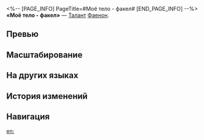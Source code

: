<%-- [PAGE_INFO]
PageTitle=#Моё тело - факел#
[END_PAGE_INFO] --%>
{{Навык Инфобокс
|Название         = Моё тело - факел
|Изображение      = Навык Моё тело - факел.png
|Персонаж         = Фаенон
|Тип              = Талант
|Тэг              = Усиление
|УронСтойк        = 
|ЭнергияГен       = 
|Энергия          = 
|Длительность     = 
|Описание         = Талант Фаенона. Когда заряд Ядро пламени достигает 12 ед., становится доступно использование сверхспособности. После достижения макс. значения заряда может быть получено до 3 доп. единиц. После завершения трансформации персонаж получает заряд Ядро пламени на основе излишних накопленных единиц заряда.<br />Когда Фаенон становится целью умения другого существа, он получает 1 ед. заряда Ядро пламени. Если это умение использует союзник Фаенона, то крит. урон Фаенона повышается на {{Цвет|Выделенный|15%—33%}} на 3 хода.
|Свойство1        = 
|Масштабирование1 = 
}}
'''«Моё тело - факел»''' — [[Талант]] [[Фаенон]].

==Превью==
{{Превью
|Файл = Моё тело - факел Превью
}}

==Масштабирование==
{{Масштабирование навыка
|15%;16.5%;18%;19.5%;21%;22.5%;24.38%;26.25%;28.13%;30%;31.5%;33%;34.5%;36%;37.5%
}}

==На других языках==
{{На других языках
|en   = Pyric Corpus
|zhs  = 此身为炬
|zht  = 此身為炬
|ja   = この{{Rubi|身|み}}を{{Rubi|炬火|きょか}}とす
|ko   = 이 몸을 횃불 삼아
|es   = Yo seré mi propia antorcha
|fr   = Corps ardent
|ru   = Моё тело - факел
|th   = Pyric Corpus
|vi   = Thân Này Là Đuốc
|de   = Körper aus Feuer
|id   = Pyric Corpus
|pt   = Corpo Ígneo
}}

==История изменений==
{{История изменений|3.5}}

==Навигация==
{{Навык Навбокс|Фаенон}}

[[en:]]
